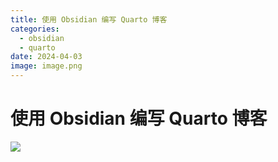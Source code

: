 ```yaml
---
title: 使用 Obsidian 编写 Quarto 博客
categories:
  - obsidian
  - quarto
date: 2024-04-03
image: image.png
---
```

# 使用 Obsidian 编写 Quarto 博客

![](./image.png)
